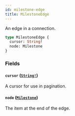 ```yaml
---
id: milestone-edge
title: MilestoneEdge
---
```


An edge in a connection.

```graphql
type MilestoneEdge {
  cursor: String!
  node: Milestone
}
```

### Fields

#### `cursor` ([`String!`](/docs/api/scalars/string))

A cursor for use in pagination.

#### `node` ([`Milestone`](/docs/api/objects/milestone))

The item at the end of the edge.
